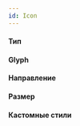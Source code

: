 ```yaml
---
id: Icon
---
```




#### Тип

<Example
    component={Type}
    source={TypeSource}
/>

#### Glyph

<Example
    component={Glyph}
    source={GlyphSource}
/>

#### Направление

<Example
    component={Direction}
    source={DirectionSource}
/>

#### Размер

<Example
    component={Size}
    source={SizeSource}
/>

#### Кастомные стили

<Example
    component={Style}
    source={StyleSource}
/>
